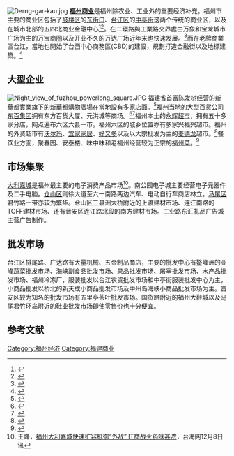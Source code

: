 {{refimprove|time=2020-04-24T07:23:45+00:00}}
{{update|time=2018-04-15T14:43:33+00:00}}
[[File:Derng-gar-kau.jpg|thumb]]
'''[[福州|福州]][[商业|商业]]'''是福州除农业、工业外的重要经济补充。福州市主要的商业区包括了[[鼓楼区_(福州市)|鼓楼区]]的[[东街口|东街口]]、[[台江区|台江区]]的[[中亭街|中亭街]]这两个传统的商业区，以及在城市北部的五四北商业金融中心<ref name="福建之窗">{{cite news| author =饶锋伟| url =http://www.66163.com/netu/fjnews/displaynews.netu?ClassName=dskb&newsid=149407| title =五四路:从普通干道到金融商业街| work =[[东南快报|东南快报]]| date =2003-09-29| accessdate =2010-01-01| deadurl =yes| archiveurl =https://web.archive.org/web/20100804010203/http://www.66163.com/netu/fjnews/displaynews.netu?ClassName=dskb| archivedate =2010-08-04}}</ref><ref name="福州鼓楼区政府">{{cite web| publisher =鼓楼政务信息网 鼓楼区人民政府 数字福建鼓楼示范区建设领导小组办公室承办| title =9月29日至10月7日在五四路举办首届福州五四路商务节| url =http://old.gl.gov.cn/display.php?id=1053| author =张勇　| date =2003-09-24| accessdate =2010-01-01| deadurl =yes| archiveurl =https://web.archive.org/web/20131012062020/http://old.gl.gov.cn/display.php?id=1053| archivedate =2013-10-12}}</ref>。在二環路與工業路交界處由万象和宝龙城市广场为主的万宝商圈以及开业不久的万达广场近年来也快速发展。<ref name="福州晚报">{{cite news  | author =谢充灵  文/摄 | title =福州商业圈初现“三足鼎立”  | work =[[福州晚报|福州晚报]]  | pages =A8版  | date =2009-02-16  | accessdate =2010-01-01  }}</ref>而在老牌商業區台江，當地也開始了台西中心商務區(CBD)的建設，規劃打造金融街以及地標建築。<ref name="臺西CBD">{{cite web  | publisher =  東南快報 中金在綫  | title =  福州闽江北岸台西CBD用地中旬开始拆迁  | url =  http://haixi.cnfol.com/091105/417,1982,6757510,00.shtml  | accessdate =  2010-02-22  | archive-url =  https://web.archive.org/web/20131012022927/http://haixi.cnfol.com/091105/417,1982,6757510,00.shtml  | archive-date =  2013-10-12  | dead-url =  yes  }}</ref>

==大型企业==
[[File:Night_view_of_fuzhou_powerlong_square.JPG|thumb]]
福建省首富陈发树经营的新華都實業旗下的新華都購物廣場在當地設有多家店面。<ref name="新華都購物廣場官方网站">{{cite web| publisher =新華都購物廣場| title =主頁| url =http://www.nhd-mart.com/| accessdate =2010-02-22| deadurl =yes| archiveurl =https://web.archive.org/web/20100223215923/http://www.nhd-mart.com/| archivedate =2010-02-23}}</ref>福州当地的大型百货公司[[东百集团|东百集团]]拥有东方百货大厦、元洪城等商场。<ref name="福建东百集团官方网站">{{cite web| publisher =福建东百集团 首页 >> 东百之窗 >> 公司简介| title =公司简介| url =http://www.dongbai.com/about.asp?ctlgid=88| accessdate =2010-01-01| deadurl =yes| archiveurl =https://web.archive.org/web/20111115131843/http://www.dongbai.com/about.asp?ctlgid=88| archivedate =2011-11-15}}</ref><ref>{{cite web| publisher =上海证券交易所网站| title =福建东百集团股份有限公司2008年年度报告摘要| url =http://www.sse.com.cn/sseportal/cs/zhs/scfw/gg/ssgs/2009-04-18/600693_2008_nzy.pdf}}{{dead link|date=2018年1月 |bot=InternetArchiveBot |fix-attempted=yes }}</ref>福州本土的[[永辉超市|永辉超市]]，拥有五十多家分店，网点遍布六区六县一市。福州六区的城乡位置亦有多家兴福兴超市。福州的外资超市有[[沃尔玛|沃尔玛]]、[[宜家家居|宜家家居]]、[[好又多|好又多]]以及以大宗批发为主的[[麦德龙|麦德龙]]超市。<ref name="商场现代化">{{cite journal | author =吴秋兰  | title =在震荡中前进--福州商业业态的现代演进 | journal =《商场现代化》| volume =第五期| year =2002年 | id =机标分类号：F71 F72  }}</ref>餐饮业方面，聚春园、安泰楼、味中味和老福州经营较为正宗的[[福州菜|福州菜]]。<ref name="福州日报">{{cite news  | author =记者黄戎杰  | url =http://news.fznews.com.cn/photo/2007-2-23/2007223FzjLylESvu20050.shtml  | title =首批福建老字号 名单出炉 福州14家企业入选  | work =福州日报  | publisher =福州新闻网  | pages =  | date =2009年2月23日  | accessdate =2010年1月10日  | archive-date =2013年10月12日  | archive-url =https://web.archive.org/web/20131012061018/http://news.fznews.com.cn/photo/2007-2-23/2007223FzjLylESvu20050.shtml  | dead-url =no  }}</ref>

==市场集聚==
[[大利嘉城|大利嘉城]]是福州最主要的电子消费产品市场<ref name="福州大利嘉城快速扩容抵御“外敌” IT商战火药味甚浓">
王烽，[http://www.dnkb.com.cn/archive/info/20091208/105640230.html 福州大利嘉城快速扩容抵御“外敌” IT商战火药味甚浓]{{Dead link|date=2019年2月 |bot=InternetArchiveBot |fix-attempted=yes }}{{dead link|date=2018年1月 |bot=InternetArchiveBot |fix-attempted=yes }}，台海网12月8日讯
</ref>。南公园电子城主要经营电子元器件及二手电脑。[[仓山区|仓山区]]则徐大道至六一南路两边汽车、电动自行车商店林立。[[马尾区|马尾区]]君竹路一带亦较为繁华。仓山区三县洲大桥附近的上渡建材市场、连江南路的TOFF建材市场、还有晋安区连江路北段的南方建材市场。工业路东汇礼品广告城主营广告制作。

==批发市场==
台江区排尾路、广达路有大量机械、五金制品商店，主要的批发中心有鳌峰洲的亚峰蔬菜批发市场、海峡副食品批发市场、果品批发市场、屠宰批发市场、水产品批发市场、福州冷冻厂，服装批发以台江农贸批发市场和中亭街服装批发中心为主，小商品批发以桥北的新天成小商品批发市场及中州岛海峡小商品批发市场为主。晋安区较为知名的批发市场有五里亭茶叶批发市场。国货路附近的福州大鞋城以及马尾君竹环岛附近的鞋业批发市场即使零售价也十分便宜。

==参考文献==
{{reflist|2}}


[[Category:福州经济|Category:福州经济]]
[[Category:福建商业|Category:福建商业]]